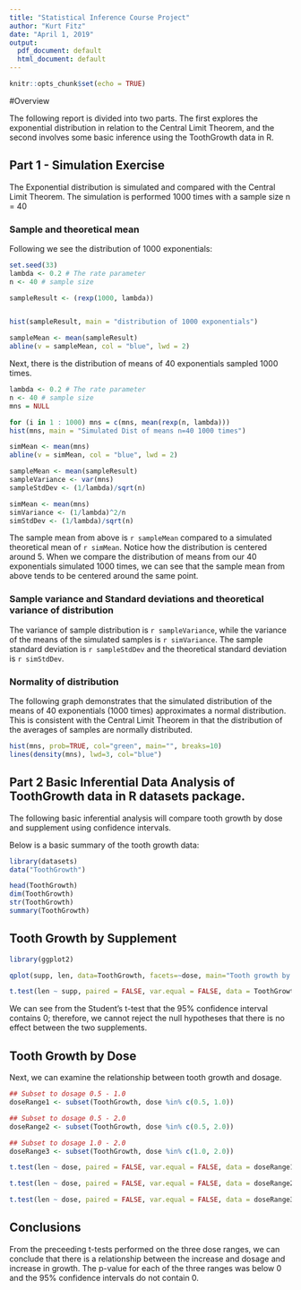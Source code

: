 ```yaml
---
title: "Statistical Inference Course Project"
author: "Kurt Fitz"
date: "April 1, 2019"
output:
  pdf_document: default
  html_document: default
---
```


```r
knitr::opts_chunk$set(echo = TRUE)

```

#Overview

The following report is divided into two parts. The first explores the exponential distribution in relation to the Central Limit Theorem, and the second involves some basic inference using the ToothGrowth data in R.

## Part 1 - Simulation Exercise

The Exponential distribution is simulated and compared with the Central Limit Theorem. The simulation is performed 1000 times with a sample size n = 40 

### Sample and theoretical mean
Following we see the distribution of 1000 exponentials:
```r
set.seed(33)
lambda <- 0.2 # The rate parameter
n <- 40 # sample size

sampleResult <- (rexp(1000, lambda))


hist(sampleResult, main = "distribution of 1000 exponentials")

sampleMean <- mean(sampleResult)
abline(v = sampleMean, col = "blue", lwd = 2)

```

Next, there is the distribution of means of 40 exponentials sampled 1000 times.

```r
lambda <- 0.2 # The rate parameter
n <- 40 # sample size
mns = NULL

for (i in 1 : 1000) mns = c(mns, mean(rexp(n, lambda)))
hist(mns, main = "Simulated Dist of means n=40 1000 times")

simMean <- mean(mns)
abline(v = simMean, col = "blue", lwd = 2)

```

```r
sampleMean <- mean(sampleResult)
sampleVariance <- var(mns)
sampleStdDev <- (1/lambda)/sqrt(n)

simMean <- mean(mns)
simVariance <- (1/lambda)^2/n
simStdDev <- (1/lambda)/sqrt(n)

```

The sample mean from above is `r sampleMean` compared to a simulated theoretical mean of `r simMean`. Notice 
how the distribution is centered around 5. When we compare the distribution of means from our 40 exponentials simulated 1000 times, we can see that the sample mean from above tends to be centered around the same point.

### Sample variance and Standard deviations and theoretical variance of distribution
The variance of sample distribution is `r sampleVariance`, while the variance of the means of the simulated samples is `r simVariance`. The sample standard deviation is `r sampleStdDev` and the theoretical standard deviation is `r simStdDev`.

### Normality of distribution
The following graph demonstrates that the simulated distribution of the means of 40 exponentials (1000 times) approximates a normal distribution. This is consistent with the Central Limit Theorem in that the distribution of the averages of samples are normally distributed.

```r
hist(mns, prob=TRUE, col="green", main="", breaks=10)
lines(density(mns), lwd=3, col="blue")

```

## Part 2 Basic Inferential Data Analysis of ToothGrowth data in R datasets package.
The following basic inferential analysis will compare tooth growth by dose and supplement using confidence intervals.

Below is a basic summary of the tooth growth data:
```r
library(datasets)
data("ToothGrowth")

head(ToothGrowth)
dim(ToothGrowth)
str(ToothGrowth)
summary(ToothGrowth)
```

## Tooth Growth by Supplement
```r
library(ggplot2)

qplot(supp, len, data=ToothGrowth, facets=~dose, main="Tooth growth by supplement type and dosage (mg)", xlab="Supplement", ylab="Tooth length") + geom_boxplot(aes(fill = supp))

t.test(len ~ supp, paired = FALSE, var.equal = FALSE, data = ToothGrowth)

```

We can see from the Student's t-test that the 95% confidence interval contains 0; therefore, we cannot reject the null hypotheses that there is no effect between the two supplements.

## Tooth Growth by Dose
Next, we can examine the relationship between tooth growth and dosage.
```r

## Subset to dosage 0.5 - 1.0
doseRange1 <- subset(ToothGrowth, dose %in% c(0.5, 1.0))

## Subset to dosage 0.5 - 2.0
doseRange2 <- subset(ToothGrowth, dose %in% c(0.5, 2.0))

## Subset to dosage 1.0 - 2.0
doseRange3 <- subset(ToothGrowth, dose %in% c(1.0, 2.0))

t.test(len ~ dose, paired = FALSE, var.equal = FALSE, data = doseRange1)

```

```r
t.test(len ~ dose, paired = FALSE, var.equal = FALSE, data = doseRange2)
```

```r
t.test(len ~ dose, paired = FALSE, var.equal = FALSE, data = doseRange3)
```

## Conclusions
From the preceeding t-tests performed on the three dose ranges, we can conclude that there is a relationship between the increase and dosage and increase in growth. The p-value for each of the three ranges was below 0 and the 95% confidence intervals do not contain 0.
